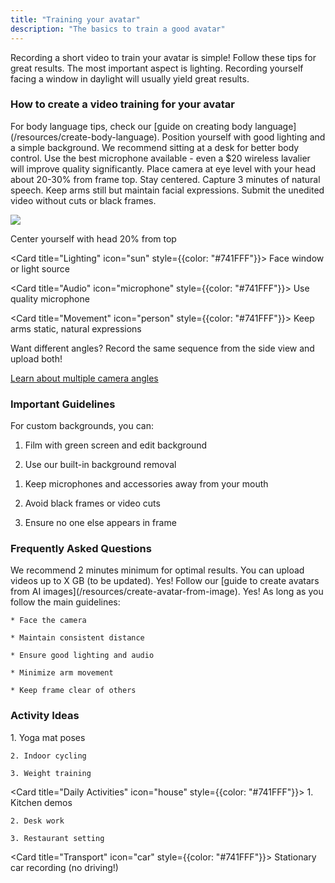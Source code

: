 ```yaml
---
title: "Training your avatar"
description: "The basics to train a good avatar"
---
```


<Tip>
  Recording a short video to train your avatar is simple! Follow these tips for great results.
</Tip>

<Warning>
  The most important aspect is lighting. Recording yourself facing a window in daylight will usually yield great results.
</Warning>

### How to create a video training for your avatar

<Tip>
  For body language tips, check our [guide on creating body language](/resources/create-body-language).
</Tip>

<Steps>
  <Step title="Setup your recording space">
    Position yourself with good lighting and a simple background. We recommend sitting at a desk for better body control.
  </Step>

  <Step title="Prepare audio">
    Use the best microphone available - even a $20 wireless lavalier will improve quality significantly.
  </Step>

  <Step title="Position camera">
    Place camera at eye level with your head about 20-30% from frame top. Stay centered.
  </Step>

  <Step title="Record">
    Capture 3 minutes of natural speech. Keep arms still but maintain facial expressions.
  </Step>

  <Step title="Upload">
    Submit the unedited video without cuts or black frames.
  </Step>
</Steps>

![](/Screenshot2025-01-03at11.07.42.png)

<CardGroup cols={2}>
  <Card title="Camera Setup" icon="video" style={{color: "#741FFF"}}>
    Center yourself with head 20% from top
  </Card>

  <Card title="Lighting" icon="sun" style={{color: "#741FFF"}}>
    Face window or light source
  </Card>

  <Card title="Audio" icon="microphone" style={{color: "#741FFF"}}>
    Use quality microphone
  </Card>

  <Card title="Movement" icon="person" style={{color: "#741FFF"}}>
    Keep arms static, natural expressions
  </Card>
</CardGroup>

<Tip>
  Want different angles? Record the same sequence from the side view and upload both!

  [Learn about multiple camera angles](https://argil.mintlify.app/resources/styles-and-cameras)
</Tip>

### Important Guidelines

<Warning>
  For custom backgrounds, you can:

  1. Film with green screen and edit background

  2. Use our built-in background removal
</Warning>

1. Keep microphones and accessories away from your mouth

2. Avoid black frames or video cuts

3. Ensure no one else appears in frame

### Frequently Asked Questions

<AccordionGroup>
  <Accordion title="What is the minimum video duration?">
    We recommend 2 minutes minimum for optimal results.
  </Accordion>

  <Accordion title="What video formats and sizes are accepted?">
    You can upload videos up to X GB (to be updated).
  </Accordion>

  <Accordion title="Can I train with AI-generated avatars?">
    Yes! Follow our [guide to create avatars from AI images](/resources/create-avatar-from-image).
  </Accordion>

  <Accordion title="Can I record specific activities?">
    Yes! As long as you follow the main guidelines:

    * Face the camera

    * Maintain consistent distance

    * Ensure good lighting and audio

    * Minimize arm movement

    * Keep frame clear of others
  </Accordion>
</AccordionGroup>

### Activity Ideas

<CardGroup cols={3}>
  <Card title="Fitness" icon="dumbbell" style={{color: "#741FFF"}}>
    1. Yoga mat poses

    2. Indoor cycling

    3. Weight training
  </Card>

  <Card title="Daily Activities" icon="house" style={{color: "#741FFF"}}>
    1. Kitchen demos

    2. Desk work

    3. Restaurant setting
  </Card>

  <Card title="Transport" icon="car" style={{color: "#741FFF"}}>
    Stationary car recording (no driving!)
  </Card>
</CardGroup>